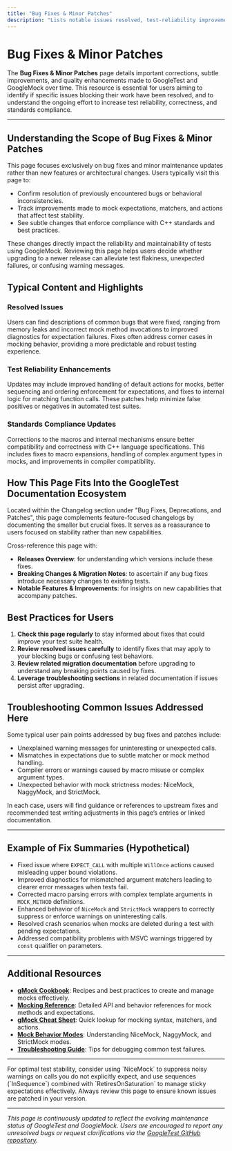 ```yaml
---
title: "Bug Fixes & Minor Patches"
description: "Lists notable issues resolved, test-reliability improvements, and any subtle changes made for correctness or standards compliance. Users can verify if their blockers or pain points have been addressed and better understand the ongoing quality focus of the project."
---
```


# Bug Fixes & Minor Patches

The **Bug Fixes & Minor Patches** page details important corrections, subtle improvements, and quality enhancements made to GoogleTest and GoogleMock over time. This resource is essential for users aiming to identify if specific issues blocking their work have been resolved, and to understand the ongoing effort to increase test reliability, correctness, and standards compliance.

---

## Understanding the Scope of Bug Fixes & Minor Patches

This page focuses exclusively on bug fixes and minor maintenance updates rather than new features or architectural changes. Users typically visit this page to:

- Confirm resolution of previously encountered bugs or behavioral inconsistencies.
- Track improvements made to mock expectations, matchers, and actions that affect test stability.
- See subtle changes that enforce compliance with C++ standards and best practices.

These changes directly impact the reliability and maintainability of tests using GoogleMock. Reviewing this page helps users decide whether upgrading to a newer release can alleviate test flakiness, unexpected failures, or confusing warning messages.

## Typical Content and Highlights

### Resolved Issues
Users can find descriptions of common bugs that were fixed, ranging from memory leaks and incorrect mock method invocations to improved diagnostics for expectation failures. Fixes often address corner cases in mocking behavior, providing a more predictable and robust testing experience.

### Test Reliability Enhancements
Updates may include improved handling of default actions for mocks, better sequencing and ordering enforcement for expectations, and fixes to internal logic for matching function calls. These patches help minimize false positives or negatives in automated test suites.

### Standards Compliance Updates
Corrections to the macros and internal mechanisms ensure better compatibility and correctness with C++ language specifications. This includes fixes to macro expansions, handling of complex argument types in mocks, and improvements in compiler compatibility.

## How This Page Fits Into the GoogleTest Documentation Ecosystem

Located within the Changelog section under "Bug Fixes, Deprecations, and Patches", this page complements feature-focused changelogs by documenting the smaller but crucial fixes. It serves as a reassurance to users focused on stability rather than new capabilities.

Cross-reference this page with:

- **Releases Overview**: for understanding which versions include these fixes.
- **Breaking Changes & Migration Notes**: to ascertain if any bug fixes introduce necessary changes to existing tests.
- **Notable Features & Improvements**: for insights on new capabilities that accompany patches.

## Best Practices for Users

1. **Check this page regularly** to stay informed about fixes that could improve your test suite health.
2. **Review resolved issues carefully** to identify fixes that may apply to your blocking bugs or confusing test behaviors.
3. **Review related migration documentation** before upgrading to understand any breaking points caused by fixes.
4. **Leverage troubleshooting sections** in related documentation if issues persist after upgrading.

## Troubleshooting Common Issues Addressed Here

Some typical user pain points addressed by bug fixes and patches include:

- Unexplained warning messages for uninteresting or unexpected calls.
- Mismatches in expectations due to subtle matcher or mock method handling.
- Compiler errors or warnings caused by macro misuse or complex argument types.
- Unexpected behavior with mock strictness modes: NiceMock, NaggyMock, and StrictMock.

In each case, users will find guidance or references to upstream fixes and recommended test writing adjustments in this page’s entries or linked documentation.

---

## Example of Fix Summaries (Hypothetical)

- Fixed issue where `EXPECT_CALL` with multiple `WillOnce` actions caused misleading upper bound violations.
- Improved diagnostics for mismatched argument matchers leading to clearer error messages when tests fail.
- Corrected macro parsing errors with complex template arguments in `MOCK_METHOD` definitions.
- Enhanced behavior of `NiceMock` and `StrictMock` wrappers to correctly suppress or enforce warnings on uninteresting calls.
- Resolved crash scenarios when mocks are deleted during a test with pending expectations.
- Addressed compatibility problems with MSVC warnings triggered by `const` qualifier on parameters.

---

## Additional Resources

- **[gMock Cookbook](https://google.github.io/googletest/gmock_cook_book.html)**: Recipes and best practices to create and manage mocks effectively.
- **[Mocking Reference](https://google.github.io/googletest/reference/mocking.html)**: Detailed API and behavior references for mock methods and expectations.
- **[gMock Cheat Sheet](https://google.github.io/googletest/gmock_cheat_sheet.html)**: Quick lookup for mocking syntax, matchers, and actions.
- **[Mock Behavior Modes](https://google.github.io/googletest/gmock_cook_book.html#NiceStrictNaggy)**: Understanding NiceMock, NaggyMock, and StrictMock modes.
- **[Troubleshooting Guide](https://google.github.io/googletest/gmock_for_dummies.html#tips-and-tricks)**: Tips for debugging common test failures.

---

<Tip>
For optimal test stability, consider using `NiceMock` to suppress noisy warnings on calls you do not explicitly expect, and use sequences (`InSequence`) combined with `RetiresOnSaturation` to manage sticky expectations effectively. Always review this page to ensure known issues are patched in your version.
</Tip>

---

*This page is continuously updated to reflect the evolving maintenance status of GoogleTest and GoogleMock. Users are encouraged to report any unresolved bugs or request clarifications via the [GoogleTest GitHub repository](https://github.com/google/googletest/issues).*
